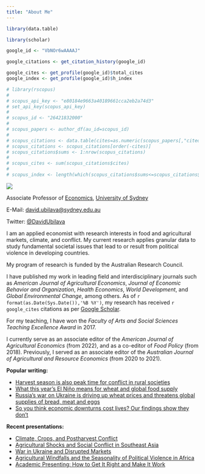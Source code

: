 ```yaml
---
title: "About Me"
---
```


```r

library(data.table)

library(scholar)

google_id <- "VbNOr6wAAAAJ"

google_citations <- get_citation_history(google_id)

google_cites <- get_profile(google_id)$total_cites
google_index <- get_profile(google_id)$h_index

# library(rscopus)
# 
# scopus_api_key <- "e80184e9663a40189661cca2eb2a74d3"
# set_api_key(scopus_api_key)
# 
# scopus_id <- "26421832000"
# 
# scopus_papers <- author_df(au_id=scopus_id)
# 
# scopus_citations <- data.table(cites=as.numeric(scopus_papers[,"citedby-count"]))
# scopus_citations <- scopus_citations[order(-cites)]
# scopus_citations$sums <- 1:nrow(scopus_citations)
# 
# scopus_cites <- sum(scopus_citations$cites)
# 
# scopus_index <- length(which(scopus_citations$sums<=scopus_citations$cites))

```

<div class = "row">
  
<div class = "col-md-5">
![](davidubilava.jpg)

Associate Professor of [Economics](https://www.sydney.edu.au/arts/schools/school-of-economics.html){target="_blank"}, [University of Sydney](https://www.sydney.edu.au/){target="_blank"}

E-Mail: [david.ubilava&#64;sydney.edu.au](mailto:david.ubilava@sydney.edu.au)

Twitter: [&#64;DavidUbilava](https://twitter.com/DavidUbilava)

</div>
  
<div class = "col-md-7">

I am an applied economist with research interests in food and agricultural markets, climate, and conflict. My current research applies granular data to study fundamental societal issues that lead to or result from political violence in developing countries. 

My program of research is funded by the Australian Research Council.

I have published my work in leading field and interdisciplinary journals such as *American Journal of Agricultural Economics*, *Journal of Economic Behavior and Organization*, *Health Economics*, *World Development*, and *Global Environmental Change*, among others. As of `r format(as.Date(Sys.Date()),'%B %Y')`, my research has received `r google_cites` citations as per [Google Scholar](https://scholar.google.com/citations?user=VbNOr6wAAAAJ){target="_blank"}.

For my teaching, I have won the *Faculty of Arts and Social Sciences Teaching Excellence Award* in 2017.

I currently serve as an associate editor of the *American Journal of Agricultural Economics* (from 2022), and as a co-editor of *Food Policy* (from 2018). Previously, I served as an associate editor of the *Australian Journal of Agricultural and Resource Economics* (from 2020 to 2021).

**Popular writing:**

- [Harvest season is also peak time for conflict in rural societies](https://sbi.sydney.edu.au/harvest-season-is-also-peak-time-for-conflict-in-rural-societies){target="_blank"}
- [What this year’s El Niño means for wheat and global food supply](https://theconversation.com/what-this-years-el-nino-means-for-wheat-and-global-food-supply-209386){target="_blank"}
- [Russia’s war on Ukraine is driving up wheat prices and threatens global supplies of bread, meat and eggs](https://theconversation.com/russias-war-on-ukraine-is-driving-up-wheat-prices-and-threatens-global-supplies-of-bread-meat-and-eggs-178879){target="_blank"}
- [So you think economic downturns cost lives? Our findings show they don’t](https://theconversation.com/so-you-think-economic-downturns-cost-lives-our-findings-show-they-dont-149711){target="_blank"}

**Recent presentations:**

- [Climate, Crops, and Postharvest Conflict](https://dubilava.github.io/misc/ensoconflict/ensoconflict.html){target="_blank"}
- [Agricultural Shocks and Social Conflict in Southeast Asia](https://dubilava.github.io/misc/seasia-presentation.html){target="_blank"}
- [War in Ukraine and Disrupted Markets](https://dubilava.github.io/ukraine/02-presentation.html){target="_blank"}
- [Agricultural Windfalls and the Seasonality of Political Violence in Africa](https://dubilava.github.io/conflict/presentation.html){target="_blank"}
- [Academic Presenting: How to Get It Right and Make It Work](https://dubilava.github.io/misc/paper-presentation.html){target="_blank"}
</div>

</div>




